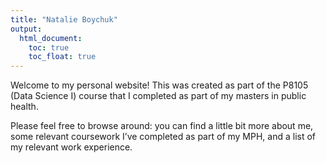 ```yaml
---
title: "Natalie Boychuk"
output: 
  html_document:
    toc: true
    toc_float: true
---
```


Welcome to my personal website! This was created as part of the P8105 (Data Science I) course that I completed as part of my masters in public health. 

Please feel free to browse around: you can find a little bit more about me, some relevant coursework I've completed as part of my MPH, and a list of my relevant work experience.
